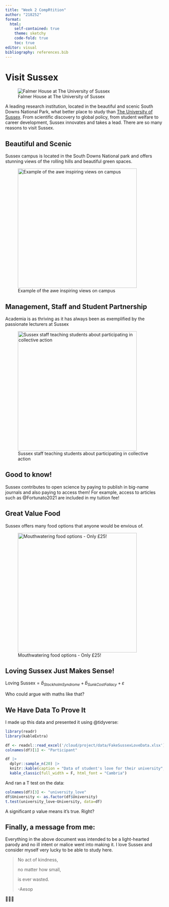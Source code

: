 ```yaml
---
title: "Week 2 CompRtition"
author: "218252"
format: 
  html:
    self-contained: true
    theme: sketchy
    code-fold: true
    toc: true
editor: visual
bibliography: references.bib
---
```


# Visit Sussex

![Falmer House at The University of Sussex](images/University-of-Sussex.webp)

A leading research institution, located in the beautiful and scenic South Downs National Park, what better place to study than [The University of Sussex](https://www.sussex.ac.uk/). From scientific discovery to global policy, from student welfare to career development, Sussex innovates and takes a lead. There are so many reasons to visit Sussex.

## Beautiful and Scenic

Sussex campus is located in the South Downs National park and offers stunning views of the rolling hills and beautiful green spaces.

![Example of the awe inspiring views on campus](images/construction1.jpg){width="10cm"}

## Management, Staff and Student Partnership

Academia is as thriving as it has always been as exemplified by the passionate lecturers at Sussex

![Sussex staff teaching students about participating in collective action](images/strikes.jpeg){width="10cm"}

::: callout-tip
## Good to know!

Sussex contributes to open science by paying to publish in big-name journals and also paying to access them! For example, access to articles such as @Fortunato2021 are included in my tuition fee!
:::

## Great Value Food

Sussex offers many food options that anyone would be envious of.

![Mouthwatering food options - Only £25!](images/Food%20box.webp){width="10cm"}

## Loving Sussex Just Makes Sense!

$\text{Loving Sussex}=\hat{b}_{StockholmSyndrome}+\hat{b}_{SunkCostFallacy}+\varepsilon$

Who could argue with maths like that?

## We Have Data To Prove It

I made up this data and presented it using @tidyverse:

```r

library(readr)
library(kableExtra)

df <- readxl::read_excel('/cloud/project/data/FakeSussexLoveData.xlsx')
colnames(df)[1] <- "Participant"

df |>
  dplyr::sample_n(20) |> 
  knitr::kable(caption = "Data of student's love for their university", digits = 2) |> 
  kable_classic(full_width = F, html_font = "Cambria")
```

And ran a T test on the data:

```r
colnames(df)[3] <- "university_love"
df$University <- as.factor(df$University)
t.test(university_love~University, data=df)
```

A significant p value means it's true. Right?

## Finally, a message from me:

Everything in the above document was intended to be a light-hearted parody and no ill intent or malice went into making it. I love Sussex and consider myself very lucky to be able to study here.

> No act of kindness,
>
> no matter how small,
>
> is ever wasted.
>
> -Aesop

💙💖🤍

## 
